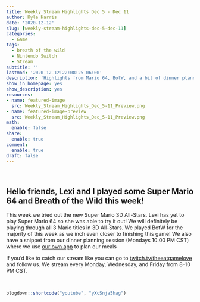 ```yaml
---
title: Weekly Stream Highlights Dec 5 - Dec 11
author: Kyle Harris
date: '2020-12-12'
slug: [weekly-stream-highlights-dec-5-dec-11]
categories:
  - Game
tags:
  - breath of the wild
  - Nintendo Switch
  - Stream
subtitle: ''
lastmod: '2020-12-12T22:08:25-06:00'
description: 'Highlights from Mario 64, BotW, and a bit of dinner planning this week!'
show_in_homepage: yes
show_description: yes
resources:
- name: featured-image
  src: Weekly_Stream_Highlights_Dec_5-11_Preview.png
- name: featured-image-preview
  src: Weekly_Stream_Highlights_Dec_5-11_Preview.png
math:
  enable: false
share:
  enable: true
comment:
  enable: true
draft: false
---
```


<br>

## Hello friends, Lexi and I played some Super Mario 64 and Breath of the Wild this week!

This week we tried out the new Super Mario 3D All-Stars. Lexi has yet to play Super Mario 64 so she was able to try it out! We will definitely be playing through all 3 Mario titles in 3D All-Stars. We played BotW for the majority of this week as we inch even closer to finishing this game! We also have a snippet from our dinner planning session (Mondays 10:00 PM CST) where we use [our own app](https://koderkow.shinyapps.io/dinnR/){target="_blank"} to plan our meals

If you'd like to catch our stream like you can go to [twitch.tv/theeatgamelove](https://www.twitch.tv/theeatgamelove){target="_blank"} and follow us. We stream every Monday, Wednesday, and Friday from 8-10 PM CST.

<br>

```r
blogdown::shortcode("youtube", "yXcSnja5hag")
```
